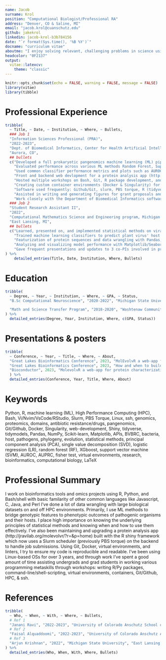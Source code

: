 ```yaml
---
name: Jacob
surname: Krol
position: "Computational Biologist/Professional RA"
address: "Denver, CO & Saline, MI"
email: "jacob.krol@cuanschutz.edu"
github: jakekrol 
linkedin: jacob-krol-b3b784156
date: "`r format(Sys.time(), '%B %Y')`"
docname: "curriculum vitae"
aboutme: "I enjoy solving relevant, challenging problems in science using computational approaches."
headcolor: "0F2137"
output: 
  vitae::latexcv:
    theme: "classic"
---
```


```r
knitr::opts_chunk$set(echo = FALSE, warning = FALSE, message = FALSE)
library(vitae)
library(tibble)
```

# Professional Experience
```r
tribble(
  ~ Title, ~ Date, ~ Institution, ~ Where, ~ Bullets,
  ### Job 1
  "Information Sciences Professional (PRA)",
  "2022-2023",
  "Dept. of Biomedical Informatics, Center for Health Artificial Intelligence, University of Colorado Anschutz School of Medicine - JRaviLab ", 
  "Aurora, CO",
  ## bullets
  c("Developed a full prokaryotic pangenomics machine learning (ML) pipeline that collects data from BVBRC, annotates genomes, and generates a pangenome of gene clusters serving as input for predictive anbitiotic resistance ML classifiers",
    "Evaluated performance across various ML methods Random Forest, Support Vector Machine, and XGBoost across multiple pathogenic organisms (ESKAPE & more)",
    "Used common classifier performance metrics and plots such as AUROC, AUPRC, and balanced accuracy",
    "Front and backend web devlopment for a protein analysis app (http://jravilab.org/molevolvr/?r=&p=home) [R + Shiny + Slurm + batch scripts]",
    "Hosted multiple workshops on Bash, Git, R package development, and ssh-workflow basics",
    "Creating custom container environments (Docker & Singularity) for running projects on various machines",
    "Software used frequently: Github/Git, slurm, PBS torque, R (tidyverse, Bioconductor suite, httr, Shiny, & much more), Python (Pandas, Numpy, Scikit-learn, Matplotlib, BioPython, requests, & more), Bash, Docker, notebook environments (Rmd, Jupyter, & Quarto), various CLI tools, & many more",
    "Assisted in writing and generating figures for grant proposals and publications",
    "Work closely with the Department of Biomedical Informatics software engineering team on web development, server on-boarding, installations, environment setup, and more"),
  ### Job 2
  "Student Research Assistant II",
  "2022",
  "Computational Mathematics Science and Engineering program, Michigan State University - Krishnan Lab & Malmstrom Lab ", 
  "East Lansing, MI",
  ## bullets
  c("Learned, presented on, and implemented statistical methods on viral protein datasets: fisher test, logistic regression, & principal component analysis",
    "Trained machine learning classifiers to predict plant virus' host types; also, trained models to predict plant virus taxonomy.", 
    "Featurization of protein sequences and data wrangling with Pandas, Biopython, NumPy, and R (Tidyverse + Bioconductor) packages for biological feature extraction",
    "Analyzing and visualizing model performance with Matplotlib/Seaborn & Scikit-learn performance metrics", 
    "Gave frequent presentations and updates to 3 co-PIs involved in project")
) %>%
    detailed_entries(Title, Date, Institution, Where, Bullets)

```

# Education
```r
tribble(
  ~ Degree, ~ Year, ~ Institution, ~ Where, ~ GPA, ~ Status,
  "B.Sc Computational Neuroscience", "2020-2022", "Michigan State University", "East Lansing, Michigan", "GPA: 3.89/4.0", "Graduation Award: 'With Honor'",

  "Math and Science Transfer Program", "2018-2020", "Washtenaw Community College", "Ann Arbor, MI", "GPA: 3.52/4.0", "Transferred"
) %>% 
  detailed_entries(Degree, Year, Institution, Where, c(GPA, Status))
```

# Presentations & posters
```r
tribble(
  ~ Conference, ~ Year, ~ Title, ~ Where, ~ About,
  "Great Lakes Bioinformatics Conference", 2023, "MolEvolvR a web-app for protein characterization", "McGill University, Montreal, CA", "Discussed the development and future directions of a web-app I develop: http://jravilab.org/molevolvr",
  "Great Lakes Bioinformatics Conference", 2023, "How and when to build a web-app or R package?", "McGill Universtiy, Montreal, CA", "Co-hosted a 4 hour in-person workshop on how to build an R package using automation: devtools and usethis. A github repo for a sample R package I wrote is located at http://www.github.com/jravilab/iprscanr. My section was 1 hour out of the total 4.",
  "Bioconductor", 2023, "MolevolvR a web-app for protein characterization ", "Harvard University, Boston, MA", "Latest developments on protein analysis web application, MolEvovlR"
  ) %>% 
  detailed_entries(Conference, Year, Title, Where, About)
```

# Keywords
Python, R, machine learning (ML), High Performance Computing (HPC), 
Bash, Vi/Nvim/VsCode/RStudio, Slurm, PBS Torque, Linux, ssh, 
genomics, proteomics, domains, antibiotic resistance/drugs, pangenomics,  
Git/Github, Docker, Singularity, web-development, Shiny, tidyverse, 
tidymodels, Pandas, NumPy, Scikit-learn, Matplotlib, APIs, BVBRC, 
bacteria, host, pathogens, phylogeny, evolution, statistical methods, 
principal component analysis (PCA), single value decomposition (SVD), 
logistic regression (LR), random forest (RF), XGboost, 
support vector machine (SVM), AUROC, AUPRC, fisher test, 
virtual environments, research, bioinformatics, computational biology, 
LaTeX


# Professional Summary
I work on bioinformatics tools and omics projects using R, Python, and Bash/shell with basic familarity of other common languages like Javascript, C, Java, and Perl 
I've done a lot of data wrangling with large biological datasets on and off HPC environments. 
Primarily, I use ML methods to bridge genotypic features to phenotypic outcomes of pathogenic organisms and their hosts. 
I place high importance on knowing the underlying principles of statistical methods and knowing when and how to use them effectively. 
I've also been maintaining and upgrading a 
protein analysis app (http://jravilab.org/molevolvr/?r=&p=home) built with the 
R shiny framework which now uses a Slurm scheduler (previously PBS torque) on the backend to handle job submissions. 
Using Git, Docker, virtual environments, and linters, I try to ensure my code is reproducible and readable. 
I've been using Linux-based OSs for over 3 years, and through work I've 
spent a good amount of time assisting undergrads and grad students in working 
various programming metaskills through workshops: writing R/Py packages, 
command-line/shell-scripting, virtual environments, containers, Git/Github, HPC, & ssh.

\newpage

# References
```r
tribble(
  ~ Who, ~ When, ~ With, ~ Where, ~ Bullets,
  # Ref 1
  "Janani Ravi", "2022-2023", "University of Colorado Anschutz School of Medicine", "Aurora, CO", c("janani.ravi@cuanschutz.edu", "Principal investigator of JRaviLab"),
  # Ref 2
  "Faisal Alquaddoomi", "2022-2023", "University of Colorado Anschutz Anschutz School of Medicine", "Aurora, CO", c("faisal.alquaddoomi@cuanschutz.edu", "Software engineer"),
  # Ref 3
  "Arjun Krishnan", "2022", "Michigan State University", "East Lansing, MI", c("arjun.krishnan@cuanschutz.edu", "Principal invesigator of Krishnan Lab")
) %>%
  detailed_entries(Who, When, With, Where, Bullets)
```
